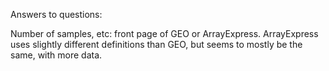 Answers to questions:
  
Number of samples, etc: front page of GEO or ArrayExpress. ArrayExpress uses slightly different
definitions than GEO, but seems to mostly be the same, with more data.


